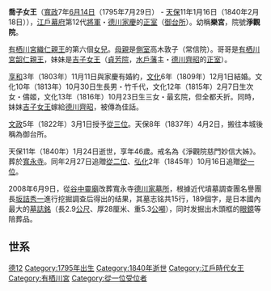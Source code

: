 {{unreferenced|time=2014-09-17T09:30:48+00:00}}
{{東亞女性歷史人物
|名稱 =喬子女王
|身份 =[[女王|女王]]<br>[[御台所|御台所]]
|國家 ={{JPN}}
|屆數 =
|最高職務 =
|前任 =[[廣大院|廣大院]] 
|繼任 =[[天璋院|天璋院]] 
|畫像=
|說明=
|姓=
|名=喬子
|姓名=
|字=
|官職 =
|封爵 =
|封號 =
|位號=
|位階=[[從二位|從二位]]（贈[[從一位|從一位]]）
|御稱號 = 樂宮
|宮號1 =<!--日本皇族之宮號-->
|宮號2 =<!--朝鮮王族之宮號-->
|封地 =
|神號 =
|尊號 =
|族裔 = 
|旗籍 =<!--清朝旗人專用-->
|氏族 =
|府邸 =
|世系 = 
|初名 =
|乳名 =<!--日本、朝鮮、琉球以外人物用-->
|幼名 =<!--日本人用-->
|兒名 =<!--朝鮮人用-->
|童名 =<!--琉球人用-->
|小字=
|號=
|法號=淨觀院慈門妙信大姊
|院號=淨觀院
|其他名號=
|出生年=[[寬政|寬政]]七年六月十四日（1795年7月29日）
|出生地=
|婚年=[[文化|文化]]六年（1809年）
|逝世年=[[天保_(日本)|天保]]十一年一月十六日（1840年2月18日）（45歲）
|逝世地=[[武藏國|武藏國]][[江戶城|江戶城]]（今{{JPN}}[[東京都|東京都]][[千代田區|千代田區]]）
|諡號=
|墳墓=[[寬永寺|寬永寺]]
|父親=[[有栖川宮織仁親王|有栖川宮織仁親王]]
|嫡母=有栖川宮織仁親王妃 [[鷹司富子|鷹司富子]]
|母親=[[常信院|常信院]]（高木敦子）
|夫=[[德川家慶|德川家慶]]
|婚姻名份=[[御台所|御台所]]
|夫之父=[[德川家齊|德川家齊]]
|夫之母=[[香琳院|香琳院]]
|夫之嫡母=[[廣大院|廣大院]]
|夫之元配=
|夫之正室=
|夫之繼室=
|夫之平妻=
|夫之側室=[[本壽院|本壽院]]<br>{{link-ja|清涼院|清涼院 (徳川家慶側室)|清涼院}}<br>{{link-ja|妙華院|妙華院}}<br>{{link-ja|殊妙院|殊妙院}}<br>{{link-ja|見光院|見光院}}<br>{{link-ja|妙音院|妙音院}}<br>{{link-ja|秋月院|秋月院}}<br>{{link-ja|お波奈の方|香共院}} 
|兄弟=[[有栖川宮韶仁親王|有栖川宮韶仁親王]]-異母兄<br>{{link-ja|尊超入道親王|知恩院宮尊超入道親王|尊超入道親王}}-異母弟<br>[[舜仁入道親王|輪王寺宮舜仁入道親王]]-異母兄長<br>[[承真法親王|梶井宮承眞法親王]]-同母哥哥<br>圓照寺宮文乘<br>專修寺圓遵<br>勸修寺宮濟仁入道親王<br>萬信宮<br>綽宮<br>高貴宮
|姊妹=[[吉子女王|吉子女王]]-異母妹<br>織子女王<br>幸子女王<br>熈子女王<br>苞子女王
|嫡兄弟=
|嫡姊妹=
|庶兄弟=
|庶姊妹=
|同胞兄弟=
|同胞姊妹=
|異母兄弟=
|異母姊妹=
|異父兄弟=
|異父姊妹=
|繼兄弟=
|繼姊妹=
|子=竹千代
|女=儔姫、最玄院
|養子=
|養女=
|繼子=
|繼女=
|其他親屬 =
|經歷 = 
|著作 =
|注釋=
}}
{{japanese|japanese=喬子女王|kana=たかこじょおう|romaji=takakojoou|舊寫=}}

'''喬子女王'''（[[寬政|寬政]]7年[[六月十四日|6月14日]]（1795年7月29日） - [[天保_(日本)|天保]]11年1月16日（1840年2月18日）），[[江戶幕府|江戶幕府]]第12代[[征夷大將軍|將軍]]・[[德川家慶|德川家慶]]的[[嫡庶|正室]]（[[御台所|御台所]]）。幼稱'''樂宮'''，院號'''淨觀院'''。

[[有栖川宮織仁親王|有栖川宮織仁親王]]的第六個[[女兒|女兒]]。[[母親|母親]]是[[側室|側室]]高木敦子（常信院）。哥哥是[[有栖川宮韶仁親王|有栖川宮韶仁親王]]，妹妹是[[吉子女王|吉子女王]]（[[吉子女王|貞芳院]]，[[水戶藩|水戶藩]]主・[[德川齊昭|德川齊昭]]的[[嫡庶|正室]]）。

[[享和|享和]]3年（1803年）11月11日與家慶有婚約，[[文化_(年號)|文化]]6年（1809年）12月1日結婚。文化10年（1813年）10月30日生長男・竹千代，文化12年（1815年）2月7日生次女・儔姬，文化13年（1816年）10月23日生三女・最玄院，但全都夭折。同時，妹妹[[吉子女王|吉子女王]]嫁給[[德川齊昭|德川齊昭]]，被傳為佳話。

[[文政|文政]]5年（1822年）3月1日授予[[從三位|從三位]]。天保8年（1837年）4月2日，搬往本城後稱為御台所。

天保11年（1840年）1月24日逝世，享年46歲。戒名為《淨觀院慈門妙信大姊》。葬於[[寬永寺|寬永寺]]。同年2月27日追贈[[從二位|從二位]]、[[弘化|弘化]]2年（1845年）10月16日追贈[[從一位|從一位]]。

2008年6月9日，從[[谷中靈廟|谷中靈廟]]改葬寬永寺[[德川家靈廟|德川家墓所]]，根據近代墳墓調查團名譽團長[[坂詰秀一|坂詰秀一]]進行挖掘調查后得出的结果，其墓志铭共15行，189個字，是日本國內最大的[[墓誌銘|墓誌銘]]（長2.9[[公尺|公尺]]、厚28厘米、重5.3[[公噸|公噸]]），同时发掘出木頭框的[[眼鏡|眼鏡]]等陪葬品。

== 世系 ==
{{familytree/start|style=font-size:small;}}
{{familytree|border=0|T107 | | | | | | | | |T107=<sup>{{Color|red|107}}</sup> [[後陽成天皇|後陽成天皇]]}}
{{familytree|border=0| |)|-|-|-|.| | | | | |}}
{{familytree|border=0|T108 | |A1   | | | | |T108=<sup>{{Color|red|108}}</sup> [[後水尾天皇|後水尾天皇]]|A1=（高松宮）<br />[[高松宮好仁親王|高松宮好仁親王]] <sup>1</sup>|boxstyle_A1=background-color: #dfd;}}
{{familytree|border=0| |)|-|-|-|.| | | | | |}}
{{familytree|border=0|A2   | |T112 | | | | |A2=（花町宮）<br />[[後西天皇|良仁親王]] <sup>2</sup><br />（<sup>{{Color|red|111}}</sup> [[後西天皇|後西天皇]]）|boxstyle_A2=background-color: #dfd;|T112=<sup>{{Color|red|112}}</sup> [[靈元天皇|靈元天皇]]}}
{{familytree|border=0| |!| | | |)|-|-|-|.| |}}
{{familytree|border=0|A3   | |T113 | |A5   |A3=（有栖川宮）<br />[[有栖川宮幸仁親王|有栖川宮幸仁親王]] <sup>3</sup>|boxstyle_A3=background-color: #dfd;|T113=<sup>{{Color|red|113}}</sup> [[東山天皇|東山天皇]]|A5=[[有栖川宮職仁親王|有栖川宮職仁親王]] <sup>5</sup>|boxstyle_A5=background-color: #dfd;}}
{{familytree|border=0| |!| | | |:| | | |!| |}}
{{familytree|border=0|A4   | | |:| | |A6   |A4=[[有栖川宮正仁親王|有栖川宮正仁親王]] <sup>4</sup>|boxstyle_A4=background-color: #dfd;|A6=[[有栖川宮織仁親王|有栖川宮織仁親王]] <sup>6</sup>|boxstyle_A6=background-color: #dfd;}}
{{familytree|border=0| | | | | |:| | | |)|-|-|-|v|-|-|-|.| | |}}
{{familytree|border=0| | | | |RYAKU| |A7   | |TAK  | |YOS  |v|TOK1 |RYAKU=（8代略）|A7=[[有栖川宮韶仁親王|有栖川宮韶仁親王]] <sup>7</sup>|boxstyle_A7=background-color: #dfd;|TAK='''喬子女王'''<br/>|YOS=[[吉子女王|吉子女王]]|TOK1=[[德川齊昭|德川齊昭]]}}
{{familytree|border=0| | | | | |:| | | |!| | | | | | | | | |`|-|.|}}
{{familytree|border=0| | | | | |:| | |A8   | | | | | | | | | | |!|A8=[[有栖川宮幟仁親王|有栖川宮幟仁親王]] <sup>8</sup>|boxstyle_A8=background-color: #dfd;}}
{{familytree|border=0| | | | | |:| | | |)|-|-|-|.| | | | | | | |!|}}
{{familytree|border=0| | | | |T122 | |A9   | |A10  | | | | | |TOK2 |T122=<sup>{{Color|red|122}}</sup> [[明治天皇|明治天皇]]|A9=[[有栖川宮熾仁親王|有栖川宮熾仁親王]] <sup>9</sup>|boxstyle_A9=background-color: #dfd;|A10=[[有栖川宮威仁親王|有栖川宮威仁親王]] <sup>10</sup>|boxstyle_A10=background-color: #dfd;|TOK2=[[德川慶喜|德川慶喜]]}}
{{familytree|border=0| | | | | |!| | | | | | | |)|-|-|-|.| | | |!|}}
{{familytree|border=0| | | | |T123 | | | | | |A11  | |MIE  |v|TOK3 |T123=<sup>{{Color|red|123}}</sup> [[大正天皇|大正天皇]]|A11={{link-ja|栽仁王|栽仁王|有栖川宮栽仁王}}|MIE={{link-ja|德川實枝子|徳川實枝子}}|TOK3={{link-ja|徳川慶久|徳川慶久}}}}
{{familytree|border=0| | | | | |!| | | | | | | | | | | | | |!| | |}}
{{familytree|border=0| | | | |TAKAM|-|-|-|-|-|-|-|-|-|-|-|KIKUK| |TAKAM=（高松宮）<br />[[高松宮宣仁親王|高松宮宣仁親王]]|KIKUK={{link-ja|宣仁親王妃喜久子|宣仁親王妃喜久子}}}}
{{familytree|border=0| | | | | | | | | | | | | | | | | | | | | | |}}
{{familytree|border=0|}}
{{familytree|border=0|}}
{{familytree/end}}



{{御台所}}
[[Category:德川將軍家御台所|德12]]
[[Category:1795年出生|Category:1795年出生]]
[[Category:1840年逝世|Category:1840年逝世]]
[[Category:江戶時代女王|Category:江戶時代女王]]
[[Category:有栖川宮|Category:有栖川宮]]
[[Category:從一位受位者|Category:從一位受位者]]